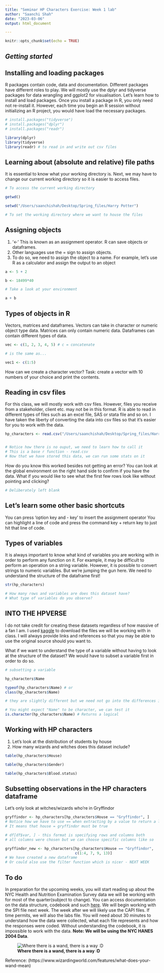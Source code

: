 ```yaml
---
title: "Seminar HP Characters Exercise: Week 1 lab"
author: "Saanchi Shah"
date: "2023-03-06"
output: html_document

---
```


```r
knitr::opts_chunk$set(echo = TRUE)
```


## _Getting started_

## Installing and loading packages
R packages contain code, data and documentation. Different packages have different roles to play. We will mostly use the dplyr and tidyverse packages for data wrangling and ggplot2 for visualisation. Let's learn how to install and load packages. Once you install a package in R, you only need not re-install it. However, each time you begin an R session without initializing an R project, you would have load the necessary packages.

```r
# install.packages("tidyverse")
# install.packages("dplyr")
# install.packages("readr")

library(dplyr)
library(tidyverse)
library(readr) # to read in and write out csv files

```


## Learning about (absolute and relative) file paths
It is essential to know what your working directory is. Next, we may have to change our current working directory so it is easier to access files.

```r
# To access the current working directory

getwd()

setwd("/Users/saanchishah/Desktop/Spring_files/Harry Potter")

# To set the working directory where we want to house the files

```

## Assigning objects

1. '<-' This is known as an assignment operator. R can save objects or dataframes.
2. Other languages use the = sign to assign objects. 
3. To do so, we need to assign the object to a name. For example, let's use R as a calculator and assign the output to an object

```r
a <- 5 + 2

b <- 18499*40

# Take a look at your environment

a + b

```

## Types of objects in R
Vectors, matrices and dataframes. Vectors can take in character or numeric object type data.
Matrices can only contain numeric data. Dataframes can contain different types of data. 

```r
vec <- c(1, 2, 3, 4, 5) # c = concatenate

# is the same as...

vec1 <- c(1:5)

```

How can we create a character vector? Task: create a vector with 10 numbers of your choice and print the contents.


## Reading in csv files
For this class, we will mostly work with csv files. However, files you receive from a stakeholder, client etc. may not be in this format. R is able to read in different types of files such as an excel file, SAS or stata file and so on. I have taken the liberty of converting the data into csv files so that it's easier for you to work with the data.

```r

hp_characters <- read.csv("/Users/saanchishah/Desktop/Spring_files/Harry Potter/Characters.csv", sep = ";")


# Notice how there is no ouput, we need to learn how to call it
# This is a base r function - read.csv
# Now that we have stored this data, we can run some stats on it 

```
How do you know this worked besides not getting an error? You can look at the global environment on the right hand side to confirm if you have the data. What if you would like to see what the first few rows look like without pointing and clicking?

```r

# Deliberately left blank

```


## Let's learn some other basic shortcuts
You can press 'option key and - key' to insert the assignment operator
You can highlight a line of code and press the command key + return key to just hit that line of code.

## Types of variables
It is always important to know what kind of variables you are working with in order to perform any function on it. For example, it may be difficult to perform an operation on a string variable. However,  it is possible to convert strings to numeric variables. But we're jumping the gun here. We need to understand the structure of the dataframe first!
```r

str(hp_characters)

# How many rows and variables are does this dataset have?
# What type of variables do you observe?

```

## **INTO THE HPVERSE**
I do not take credit for creating these datasets regardless of how massive of a fan I am. I used [kaggle](https://www.kaggle.com/datasets/gulsahdemiryurek/harry-potter-dataset) to download the files we will be working with in class. I will always provide links and references so that you may be able to use the original source should you want to.


What if we want to understand the type of a variable without having to look at the structure of the dataset?
We would have to subset a variable first in order to do so.
```r
# subsetting a variable

hp_characters$Name

typeof(hp_characters$Name) # or
class(hp_characters$Name) 

# they are slightly different but we need not go into the differences in this class

# You might expect "Name" to be character, we can test it
is.character(hp_characters$Name) # Returns a logical

```


## Working with HP characters
1. Let's look at the distribution of students by house
2. How many wizards and witches does this dataset include?

```r
table(hp_characters$House)

table(hp_characters$Gender)

table(hp_characters$Blood.status)

```


## Subsetting observations in the HP characters dataframe

Let's only look at witches/wizards who're in Gryffindor
```r

gryffindor <- hp_characters[hp_characters$House == "Gryffindor", ]
# Notice how we have to use == when extracting by a value to return a logical
# It means that house = gryffindor must be true 

# df[df$var, ] - this format is specifying rows and columns both
# all columns were chosen but we can choose specific columns like so

gryffindor_new <- hp_characters[hp_characters$House == "Gryffindor", 
                                c(1:4, 7, 9, 13)] 
# We have created a new dataframe
# Or could also use the filter function which is nicer - NEXT WEEK

```

## To do

In preparation for the upcoming weeks, you will start reading up about the NYC Health and Nutrition Examination Survey data we will be working with for most of the quarter(subject to change). You can access documentation on the data structure, codebook and such [here](https://www.nyc.gov/site/doh/data/data-sets/new-york-city-health-and-nutrition-examination-survey-documentation.page). We will begin working with the SPI file next week. The week after we will likely use the CAPI files. If time permits, we will also the labs file. You will need about 30 minutes to understand how the data were collected, what each file represents and how the responses were coded. Without understanding the codebook, it is impossible to work with the data. **Note: We will be using the NYC HANES 2004 Data**.

![**Where there is a wand, there is a way :D **](/Users/saanchishah/Desktop/Spring_files/Harry Potter/images.jpeg)

Reference: (https://www.wizardingworld.com/features/what-does-your-wand-mean)

